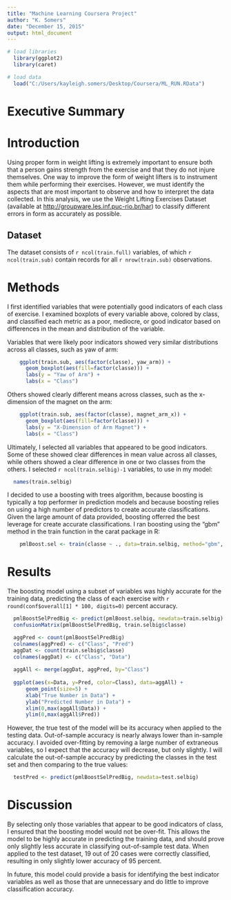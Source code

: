 ```yaml
---
title: "Machine Learning Coursera Project"
author: "K. Somers"
date: "December 15, 2015"
output: html_document
---
```


```r
# load libraries
  library(ggplot2)
  library(caret)

# load data
  load("C:/Users/kayleigh.somers/Desktop/Coursera/ML_RUN.RData")
```


# Executive Summary

# Introduction
  Using proper form in weight lifting is extremely important to ensure both that a person gains strength from the exercise and that they do not injure themselves. One way to improve the form of weight lifters is to instrument them while performing their exercises. However, we must identify the aspects that are most important to observe and how to interpret the data collected. In this analysis, we use the Weight Lifting Exercises Dataset (available at <http://groupware.les.inf.puc-rio.br/har>) to classify different errors in form as accurately as possible.  

## Dataset

The dataset consists of `r ncol(train.full)` variables, of which `r ncol(train.sub)` contain records for all `r nrow(train.sub)` observations.

# Methods

I first identified variables that were potentially good indicators of each class of exercise. I examined boxplots of every variable above, colored by class, and classified each metric as a poor, mediocre, or good indicator based on differences in the mean and distribution of the variable. 

Variables that were likely poor indicators showed very similar distributions across all classes, such as yaw of arm: 

```r
    ggplot(train.sub, aes(factor(classe), yaw_arm)) +
      geom_boxplot(aes(fill=factor(classe))) +
      labs(y = "Yaw of Arm") +
      labs(x = "Class")
```

Others showed clearly different means across classes, such as the x-dimension of the magnet on the arm:

```r
    ggplot(train.sub, aes(factor(classe), magnet_arm_x)) +
      geom_boxplot(aes(fill=factor(classe))) +
      labs(y = "X-Dimension of Arm Magnet") +
      labs(x = "Class")
```

Ultimately, I selected all variables that appeared to be good indicators. Some of these showed clear differences in mean value across all classes, while others showed a clear difference in one or two classes from the others.  I selected `r ncol(train.selbig)-1` variables, to use in my model: 

```r
  names(train.selbig)
```

I decided to use a boosting with trees algorithm, because boosting is typically a top performer in prediction models and because boosting relies on using a high number of predictors to create accurate classifications. Given the large amount of data provided, boosting offerred the best leverage for create accurate classifications. I ran boosting using the "gbm" method in the train function in the carat package in R:

```r
    pmlBoost.sel <- train(classe ~ ., data=train.selbig, method="gbm", verbose = FALSE)  
```

# Results

The boosting model using a subset of variables was highly accurate for the training data, predicting the class of each exercise with `r round(conf$overall[1] * 100, digits=0)` percent accuracy.

```r
  pmlBoostSelPredBig <- predict(pmlBoost.selbig, newdata=train.selbig)
  confusionMatrix(pmlBoostSelPredBig, train.selbig$classe)
```



```r
  aggPred <- count(pmlBoostSelPredBig)
  colnames(aggPred) <- c("Class", "Pred")
  aggDat <- count(train.selbig$classe)
  colnames(aggDat) <- c("Class", "Data")
  
  aggAll <- merge(aggDat, aggPred, by="Class")
  
  ggplot(aes(x=Data, y=Pred, color=Class), data=aggAll) +
      geom_point(size=5) +
      xlab("True Number in Data") +
      ylab("Predicted Number in Data") +
      xlim(0,max(aggAll$Data)) +
      ylim(0,max(aggAll$Pred))

```

However, the true test of the model will be its accuracy when applied to the testing data. Out-of-sample accuracy is nearly always lower than in-sample accuracy. I avoided over-fitting by removing a large number of extraneous variables, so I expect that the accuracy will decrease, but only slightly. I will calculate the out-of-sample accuracy by predicting the classes in the test set and then comparing to the true values:

```r
  testPred <- predict(pmlBoostSelPredBig, newdata=test.selbig)
```

# Discussion

By selecting only those variables that appear to be good indicators of class, I ensured that the boosting model would not be over-fit. This allows the model to be highly accurate in predicting the training data, and should prove only slightly less accurate in classifying out-of-sample test data. When applied to the test dataset, 19 out of 20 cases were correctly classified, resulting in only slightly lower accuracy of 95 percent.

In future, this model could provide a basis for identifying the best indicator variables as well as those that are unnecessary and do little to improve classification accuracy.